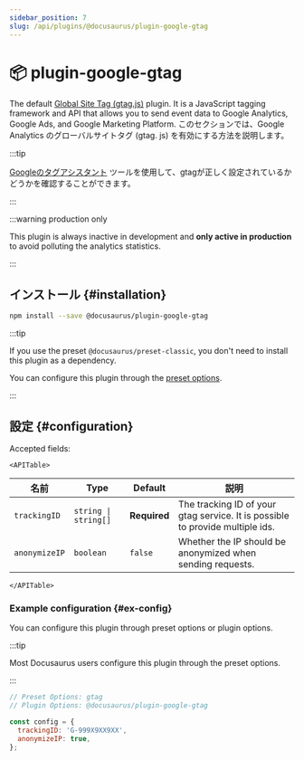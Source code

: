 ```yaml
---
sidebar_position: 7
slug: /api/plugins/@docusaurus/plugin-google-gtag
---
```


# 📦 plugin-google-gtag


The default [Global Site Tag (gtag.js)](https://developers.google.com/tag-platform/gtagjs) plugin. It is a JavaScript tagging framework and API that allows you to send event data to Google Analytics, Google Ads, and Google Marketing Platform. このセクションでは、Google Analytics のグローバルサイトタグ (gtag. js) を有効にする方法を説明します。

:::tip

[Googleのタグアシスタント](https://tagassistant.google.com/) ツールを使用して、gtagが正しく設定されているかどうかを確認することができます。

:::

:::warning production only

This plugin is always inactive in development and **only active in production** to avoid polluting the analytics statistics.

:::

## インストール {#installation}

```bash npm2yarn
npm install --save @docusaurus/plugin-google-gtag
```

:::tip

If you use the preset `@docusaurus/preset-classic`, you don't need to install this plugin as a dependency.

You can configure this plugin through the [preset options](../../using-plugins.mdx#docusauruspreset-classic).

:::

## 設定 {#configuration}

Accepted fields:

```mdx-code-block
<APITable>
```

| 名前            | Type                      | Default      | 説明                                                                            |
| ------------- | ------------------------- | ------------ | ----------------------------------------------------------------------------- |
| `trackingID`  | <code>string \| string[]</code> | **Required** | The tracking ID of your gtag service. It is possible to provide multiple ids. |
| `anonymizeIP` | `boolean`                 | `false`      | Whether the IP should be anonymized when sending requests.                    |

```mdx-code-block
</APITable>
```

### Example configuration {#ex-config}

You can configure this plugin through preset options or plugin options.

:::tip

Most Docusaurus users configure this plugin through the preset options.

:::

```js config-tabs
// Preset Options: gtag
// Plugin Options: @docusaurus/plugin-google-gtag

const config = {
  trackingID: 'G-999X9XX9XX',
  anonymizeIP: true,
};
```

